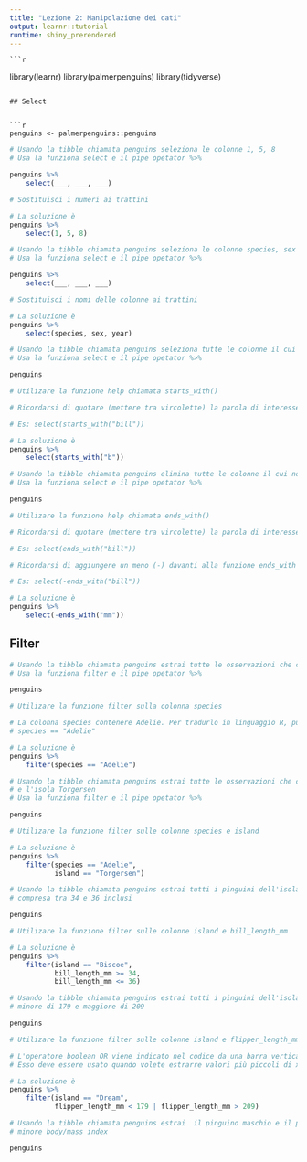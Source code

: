```yaml
---
title: "Lezione 2: Manipolazione dei dati"
output: learnr::tutorial
runtime: shiny_prerendered
---
```

    
    ```r
library(learnr)
library(palmerpenguins)
library(tidyverse)
```

## Select


```r
penguins <- palmerpenguins::penguins

```

```r
# Usando la tibble chiamata penguins seleziona le colonne 1, 5, 8
# Usa la funziona select e il pipe opetator %>%

penguins %>% 
    select(___, ___, ___)
```

```r
# Sostituisci i numeri ai trattini
```

```r
# La soluzione è
penguins %>% 
    select(1, 5, 8)
```


```r
# Usando la tibble chiamata penguins seleziona le colonne species, sex and year
# Usa la funziona select e il pipe opetator %>%

penguins %>% 
    select(___, ___, ___)
```

```r
# Sostituisci i nomi delle colonne ai trattini
```

```r
# La soluzione è
penguins %>% 
    select(species, sex, year)
```

```r
# Usando la tibble chiamata penguins seleziona tutte le colonne il cui nome inizia con la lettera "b".    
# Usa la funziona select e il pipe opetator %>%

penguins
```

```r
# Utilizare la funzione help chiamata starts_with()
```

```r
# Ricordarsi di quotare (mettere tra vircolette) la parola di interesse nella funzione starts_with()

# Es: select(starts_with("bill"))
```

```r
# La soluzione è
penguins %>% 
    select(starts_with("b"))
```

```r
# Usando la tibble chiamata penguins elimina tutte le colonne il cui nome finisce con la "mm".    
# Usa la funziona select e il pipe opetator %>%

penguins
```

```r
# Utilizare la funzione help chiamata ends_with()
```

```r
# Ricordarsi di quotare (mettere tra vircolette) la parola di interesse nella funzione ends_with()

# Es: select(ends_with("bill"))
```

```r
# Ricordarsi di aggiungere un meno (-) davanti alla funzione ends_with per eliminare le colonne

# Es: select(-ends_with("bill"))
```

```r
# La soluzione è
penguins %>% 
    select(-ends_with("mm"))
```

## Filter

```r
# Usando la tibble chiamata penguins estrai tutte le osservazioni che contengono la specie Adelie
# Usa la funziona filter e il pipe opetator %>%

penguins
```

```r
# Utilizare la funzione filter sulla colonna species
```

```r
# La colonna species contenere Adelie. Per tradurlo in linguaggio R, puoi scrivere 
# species == "Adelie"

```

```r
# La soluzione è
penguins %>% 
    filter(species == "Adelie")
```

```r
# Usando la tibble chiamata penguins estrai tutte le osservazioni che contengono la specie Adelie e
# e l'isola Torgersen
# Usa la funziona filter e il pipe opetator %>%

penguins
```

```r
# Utilizare la funzione filter sulle colonne species e island
```

```r
# La soluzione è
penguins %>% 
    filter(species == "Adelie",
           island == "Torgersen")
```

```r
# Usando la tibble chiamata penguins estrai tutti i pinguini dell'isola di Biscoe che hanno la lunghezza del becco
# compresa tra 34 e 36 inclusi

penguins
```

```r
# Utilizare la funzione filter sulle colonne island e bill_length_mm
```

```r
# La soluzione è
penguins %>% 
    filter(island == "Biscoe",
           bill_length_mm >= 34,
           bill_length_mm <= 36)
```

```r
# Usando la tibble chiamata penguins estrai tutti i pinguini dell'isola di Dream che hanno la lunghezza delle pinne
# minore di 179 e maggiore di 209

penguins
```

```r
# Utilizare la funzione filter sulle colonne island e flipper_length_mm
```

```r
# L'operatore boolean OR viene indicato nel codice da una barra verticale ( | )
# Esso deve essere usato quando volete estrarre valori più piccoli di x OR più grandi di x
```

```r
# La soluzione è
penguins %>% 
    filter(island == "Dream",
           flipper_length_mm < 179 | flipper_length_mm > 209)
```

```r
# Usando la tibble chiamata penguins estrai  il pinguino maschio e il pinguino femmina con il 
# minore body/mass index

penguins
```


